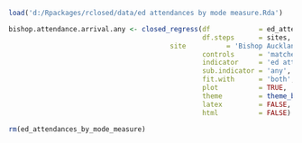 ```r
load('d:/Rpackages/rclosed/data/ed attendances by mode measure.Rda')
```


```r
bishop.attendance.arrival.any <- closed_regress(df            = ed_attendances_by_mode_measure,
                                                df.steps      = sites,
		                                site          = 'Bishop Auckland General Hospital',
                                                controls      = 'matched control',
                                                indicator     = 'ed attendances',
                                                sub.indicator = 'any',
                                                fit.with      = 'both',
                                                plot          = TRUE,
                                                theme         = theme_bw(),
                                                latex         = FALSE,
                                                html          = FALSE)
```






```r
rm(ed_attendances_by_mode_measure)

```
